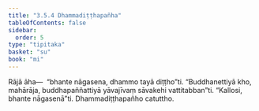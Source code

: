 ```yaml
---
title: "3.5.4 Dhammadiṭṭhapañha"
tableOfContents: false
sidebar:
  order: 5
type: "tipitaka"
basket: "su"
book: "mi"
---
```



<DynamicBreadcrumb />

<Division number="76" book="mi">

<Paragraph number="369" book="mi">
Rājā āha—  “bhante nāgasena, dhammo tayā diṭṭho”ti. “Buddhanettiyā kho, mahārāja, buddhapaññattiyā yāvajīvaṃ sāvakehi vattitabban”ti.
</Paragraph>

<Paragraph number="370" book="mi">
“Kallosi, bhante nāgasenā”ti.

</Paragraph>
</Division>

<Paragraph number="371" type="center" book="mi">
Dhammadiṭṭhapañho catuttho.
</Paragraph>
